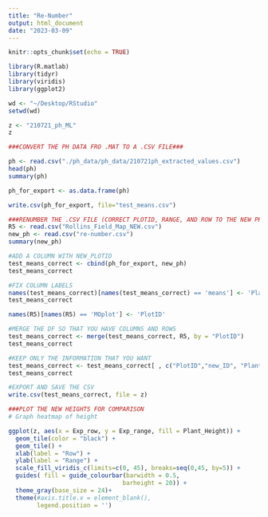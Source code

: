 ```yaml
---
title: "Re-Number"
output: html_document
date: "2023-03-09"
---
```


```r
knitr::opts_chunk$set(echo = TRUE)
```

```r
library(R.matlab)
library(tidyr)
library(viridis)
library(ggplot2)

wd <- "~/Desktop/RStudio"
setwd(wd)

z <- "210721_ph_ML"
z
```

```r
###CONVERT THE PH DATA FRO .MAT TO A .CSV FILE###

ph <- read.csv("./ph_data/ph_data/210721ph_extracted_values.csv")
head(ph)
summary(ph)

ph_for_export <- as.data.frame(ph)

write.csv(ph_for_export, file="test_means.csv")
```

```r
###RENUMBER THE .CSV FILE (CORRECT PLOTID, RANGE, AND ROW TO THE NEW PH)###
R5 <- read.csv("Rollins_Field_Map_NEW.csv")
new_ph <- read.csv("re-number.csv")
summary(new_ph)

#ADD A COLUMN WITH NEW_PLOTID
test_means_correct <- cbind(ph_for_export, new_ph)
test_means_correct

#FIX COLUMN LABELS
names(test_means_correct)[names(test_means_correct) == 'means'] <- 'Plant_Height'
test_means_correct

names(R5)[names(R5) == 'MOplot'] <- 'PlotID'

#MERGE THE DF SO THAT YOU HAVE COLUMNS AND ROWS
test_means_correct <- merge(test_means_correct, R5, by = "PlotID")
test_means_correct

#KEEP ONLY THE INFORMATION THAT YOU WANT
test_means_correct <- test_means_correct[ , c("PlotID","new_ID", "Plant_Height","Pedigree","Exp_row","Exp_range")]
test_means_correct

#EXPORT AND SAVE THE CSV
write.csv(test_means_correct, file = z)
```

```r
###PLOT THE NEW HEIGHTS FOR COMPARISON
# Graph heatmap of height

ggplot(z, aes(x = Exp_row, y = Exp_range, fill = Plant_Height)) +
  geom_tile(color = "black") +
  geom_tile() +
  xlab(label = "Row") +
  ylab(label = "Range") +
  scale_fill_viridis_c(limits=c(0, 45), breaks=seq(0,45, by=5)) +
  guides( fill = guide_colourbar(barwidth = 0.5,
                                barheight = 20)) +
  theme_gray(base_size = 24)+
  theme(#axis.title.x = element_blank(), 
        legend.position = '')
```

